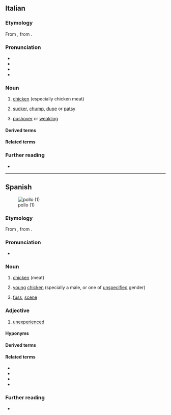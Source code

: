 {{also|pöllö}}
==Italian==

===Etymology===
From {{inh|it|la|pullus}}, from {{der|it|ine-pro|*polH-||animal young}}.

===Pronunciation===
* {{it-IPA|póllo}}
* {{audio|it|It-il pollo.ogg|Audio}}
* {{rhymes|it|ollo}}
* {{hyphenation|it|pól|lo}}

===Noun===
{{it-noun|m}}

# {{lb|it|meats}} [[chicken]] (especially chicken meat)
# {{lb|it|slang}} [[sucker]], [[chump]], [[dupe]] or [[patsy]]
# {{lb|it|slang}} [[pushover]] or [[weakling]]

====Derived terms====
{{der3|it
|pollaio
|pollo delle pampas
|pollo sultano
}}

====Related terms====
{{rel3|it
|pollare
|pollastra
|pollino
|pulcino
|pullulare
}}

===Further reading===
* {{R:it:Trec}}

{{C|it|Birds|Meats}}

----

==Spanish==
[[File:LemonChicken.JPG|thumb|pollo (1)]]

===Etymology===
From {{inh|es|la|pullus}}, from {{der|es|ine-pro|*polH-||animal young}}.

===Pronunciation===
{{es-IPA}}
* {{homophones|es|poyo}}

===Noun===
{{es-noun|m}}

# [[chicken]] (meat)
#: {{uxi|es|'''pollo''' frito|fried '''chicken'''}}
# [[young]] [[chicken]] (specially a male, or one of [[unspecified]] gender)
# {{lb|es|colloquial}} [[fuss]], [[scene]] 
#: {{syn|es|lío|escándalo}}
#: {{uxi|es|montar un '''pollo'''|to make a '''fuss'''}}

===Adjective===
{{es-adj}}

# {{lb|es|Chile|slang}} [[unexperienced]]

====Hyponyms====
{{col2|es|{{sense|animal}} {{l|es|gallina}}
|{{sense|animal}} {{l|es|gallo}}
|{{sense|meat}} {{l|es|pollo agridulce||sweet and sour chicken}}
|{{sense|meat}} {{l|es|pollo a la naranja||orange chicken}}
|{{sense|meat}} {{l|es|pollo frito||fried chicken}}
|{{sense|meat}} {{l|es|pollo a la parrilla||grilled chicken}}
|{{sense|meat}} {{l|es|pollo asado||roast chicken, roasted chicken}}
}}

====Derived terms====
{{col3|es
|como si te la pica un pollo
|echarse el pollo
|memoria de pollo
|montar el pollo
|montar un pollo
|polla
|pollería
|pollito feliz
|pollito
|polluelo
|sudar como un pollo}}

====Related terms====
* {{l|es|pollero}}
* {{l|es|pollino}}
* {{l|es|pulular}}
* {{l|es|repollo}}

===Further reading===
* {{R:DRAE}}

{{C|es|Birds|Meats}}